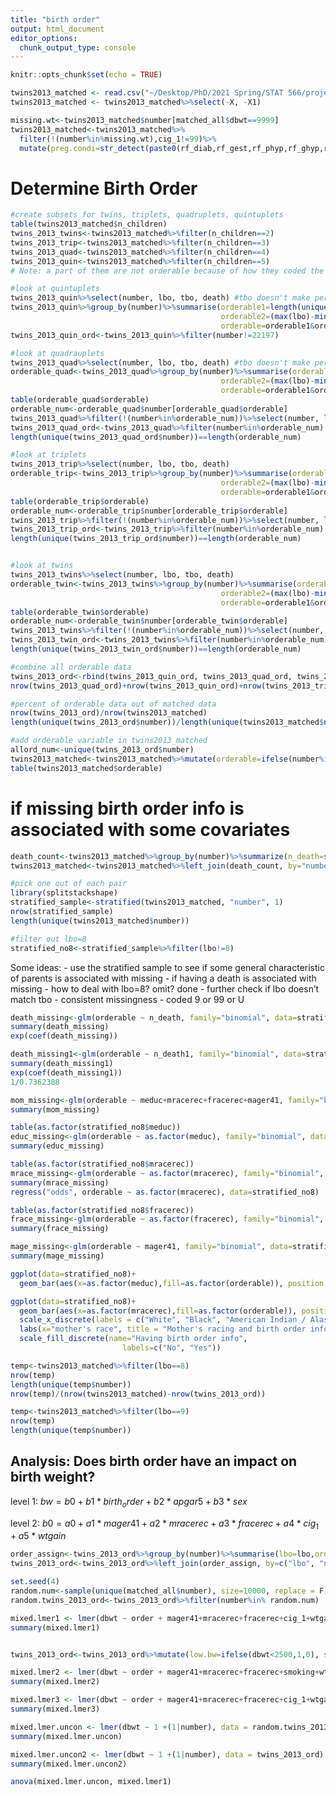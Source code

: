 ```yaml
---
title: "birth order"
output: html_document
editor_options: 
  chunk_output_type: console
---
```


```r
knitr::opts_chunk$set(echo = TRUE)
```

```r
twins2013_matched <- read.csv("~/Desktop/PhD/2021 Spring/STAT 566/project/data/twins_2013_matched.csv")
twins2013_matched <- twins2013_matched%>%select(-X, -X1)

missing.wt<-twins2013_matched$number[matched_all$dbwt==9999]
twins2013_matched<-twins2013_matched%>%
  filter(!(number%in%missing.wt),cig_1!=99)%>%
  mutate(preg.condi=str_detect(paste0(rf_diab,rf_gest,rf_phyp,rf_ghyp,rf_eclam,rf_ppterm,rf_ppoutc,rf_cesar),"Y"))
```

# Determine Birth Order
```r
#create subsets for twins, triplets, quadruplets, quintuplets
table(twins2013_matched$n_children)
twins_2013_twins<-twins2013_matched%>%filter(n_children==2)
twins_2013_trip<-twins2013_matched%>%filter(n_children==3)
twins_2013_quad<-twins2013_matched%>%filter(n_children==4)
twins_2013_quin<-twins2013_matched%>%filter(n_children==5)
# Note: a part of them are not orderable because of how they coded the variable that 8 indicates 8 or more kids

#look at quintuplets 
twins_2013_quin%>%select(number, lbo, tbo, death) #tbo doesn't make perfect sense to me
twins_2013_quin%>%group_by(number)%>%summarise(orderable1=length(unique(lbo))==5,
                                               orderable2=(max(lbo)-min(lbo)==4),
                                               orderable=orderable1&orderable2) #the only problematic one is 22197
twins_2013_quin_ord<-twins_2013_quin%>%filter(number!=22197)

#look at quadrauplets
twins_2013_quad%>%select(number, lbo, tbo, death) #tbo doesn't make perfect sense to me
orderable_quad<-twins_2013_quad%>%group_by(number)%>%summarise(orderable1=length(unique(lbo))==4,
                                               orderable2=(max(lbo)-min(lbo)==3),
                                               orderable=orderable1&orderable2)
table(orderable_quad$orderable)
orderable_num<-orderable_quad$number[orderable_quad$orderable]
twins_2013_quad%>%filter(!(number%in%orderable_num))%>%select(number, lbo, tbo, death)
twins_2013_quad_ord<-twins_2013_quad%>%filter(number%in%orderable_num)
length(unique(twins_2013_quad_ord$number))==length(orderable_num)

#look at triplets
twins_2013_trip%>%select(number, lbo, tbo, death)
orderable_trip<-twins_2013_trip%>%group_by(number)%>%summarise(orderable1=length(unique(lbo))==3,
                                               orderable2=(max(lbo)-min(lbo)==2),
                                               orderable=orderable1&orderable2)
table(orderable_trip$orderable)
orderable_num<-orderable_trip$number[orderable_trip$orderable]
twins_2013_trip%>%filter(!(number%in%orderable_num))%>%select(number, lbo, tbo, death)
twins_2013_trip_ord<-twins_2013_trip%>%filter(number%in%orderable_num)
length(unique(twins_2013_trip_ord$number))==length(orderable_num)


#look at twins
twins_2013_twins%>%select(number, lbo, tbo, death)
orderable_twin<-twins_2013_twins%>%group_by(number)%>%summarise(orderable1=length(unique(lbo))==2,
                                               orderable2=(max(lbo)-min(lbo)==1),
                                               orderable=orderable1&orderable2)
table(orderable_twin$orderable)
orderable_num<-orderable_twin$number[orderable_twin$orderable]
twins_2013_twins%>%filter(!(number%in%orderable_num))%>%select(number, lbo, tbo, death)
twins_2013_twin_ord<-twins_2013_twins%>%filter(number%in%orderable_num)
length(unique(twins_2013_twin_ord$number))==length(orderable_num)

#combine all orderable data
twins_2013_ord<-rbind(twins_2013_quin_ord, twins_2013_quad_ord, twins_2013_trip_ord, twins_2013_twin_ord)
nrow(twins_2013_quad_ord)+nrow(twins_2013_quin_ord)+nrow(twins_2013_trip_ord)+nrow(twins_2013_twin_ord)==nrow(twins_2013_ord)

#percent of orderable data out of matched data
nrow(twins_2013_ord)/nrow(twins2013_matched)
length(unique(twins_2013_ord$number))/length(unique(twins2013_matched$number))

#add orderable variable in twins2013_matched
allord_num<-unique(twins_2013_ord$number)
twins2013_matched<-twins2013_matched%>%mutate(orderable=ifelse(number%in%allord_num,1,0))
table(twins2013_matched$orderable)
```

# if missing birth order info is associated with some covariates

```r
death_count<-twins2013_matched%>%group_by(number)%>%summarize(n_death=sum(death),n_death1=ifelse(n_death>0,1,0))
twins2013_matched<-twins2013_matched%>%left_join(death_count, by="number")

#pick one out of each pair
library(splitstackshape)
stratified_sample<-stratified(twins2013_matched, "number", 1)
nrow(stratified_sample)
length(unique(twins2013_matched$number))

#filter out lbo=8
stratified_no8<-stratified_sample%>%filter(lbo!=8)
```

Some ideas:
  - use the stratified sample to see if some general characteristic of parents is associated with missing
  - if having a death is associated with missing
  - how to deal with lbo=8? omit? done
  - further check if lbo doesn't match tbo
  - consistent missingness - coded 9 or 99 or U

```r
death_missing<-glm(orderable ~ n_death, family="binomial", data=stratified_no8)
summary(death_missing)
exp(coef(death_missing))

death_missing1<-glm(orderable ~ n_death1, family="binomial", data=stratified_no8)
summary(death_missing1)
exp(coef(death_missing1))
1/0.7362388
```

```r
mom_missing<-glm(orderable ~ meduc+mracerec+fracerec+mager41, family="binomial", data=stratified_no8)
summary(mom_missing)

table(as.factor(stratified_no8$meduc))
educ_missing<-glm(orderable ~ as.factor(meduc), family="binomial", data=stratified_no8)
summary(educ_missing)

table(as.factor(stratified_no8$mracerec))
mrace_missing<-glm(orderable ~ as.factor(mracerec), family="binomial", data=stratified_no8)
summary(mrace_missing)
regress("odds", orderable ~ as.factor(mracerec), data=stratified_no8)

table(as.factor(stratified_no8$fracerec))
frace_missing<-glm(orderable ~ as.factor(fracerec), family="binomial", data=stratified_no8)
summary(frace_missing)

mage_missing<-glm(orderable ~ mager41, family="binomial", data=stratified_no8)
summary(mage_missing)
```

```r
ggplot(data=stratified_no8)+
  geom_bar(aes(x=as.factor(meduc),fill=as.factor(orderable)), position = "fill")

ggplot(data=stratified_no8)+
  geom_bar(aes(x=as.factor(mracerec),fill=as.factor(orderable)), position = "fill")+
  scale_x_discrete(labels = c("White", "Black", "American Indian / Alaskan Native", "Asian / Pacific Islander"))+
  labs(x="mother's race", title = "Mother's racing and birth order info")+
  scale_fill_discrete(name="Having birth order info",
                         labels=c("No", "Yes"))

```


```r
temp<-twins2013_matched%>%filter(lbo==8)
nrow(temp)
length(unique(temp$number))
nrow(temp)/(nrow(twins2013_matched)-nrow(twins_2013_ord))

temp<-twins2013_matched%>%filter(lbo==9)
nrow(temp)
length(unique(temp$number))
```

## Analysis: Does birth order have an impact on birth weight?

level 1: $bw=b0+b1*birth_order+b2*apgar5+b3*sex$

level 2: $b0=a0+a1*mager41+a2*mracerec+a3*fracerec+a4*cig_1+a5*wtgain$

```r
order_assign<-twins_2013_ord%>%group_by(number)%>%summarise(lbo=lbo,order=lbo-min(lbo)+1)
twins_2013_ord<-twins_2013_ord%>%left_join(order_assign, by=c("lbo", "number"))

set.seed(4)
random.num<-sample(unique(matched_all$number), size=10000, replace = F)
random.twins_2013_ord<-twins_2013_ord%>%filter(number%in% random.num)

mixed.lmer1 <- lmer(dbwt ~ order + mager41+mracerec+fracerec+cig_1+wtgain+sex+apgar5 +(1|number), data = random.twins_2013_ord)
summary(mixed.lmer1)


twins_2013_ord<-twins_2013_ord%>%mutate(low.bw=ifelse(dbwt<2500,1,0), smoking=ifelse(cig_1>0,1,0))

mixed.lmer2 <- lmer(dbwt ~ order + mager41+mracerec+fracerec+smoking+wtgain+sex+apgar5 +(1|number), data = twins_2013_ord)
summary(mixed.lmer2)

mixed.lmer3 <- lmer(dbwt ~ order + mager41+mracerec+fracerec+cig_1+wtgain+sex+apgar5+preg.condi +(1|number), data = twins_2013_ord)
summary(mixed.lmer3)

mixed.lmer.uncon <- lmer(dbwt ~ 1 +(1|number), data = random.twins_2013_ord)
summary(mixed.lmer.uncon)

mixed.lmer.uncon2 <- lmer(dbwt ~ 1 +(1|number), data = twins_2013_ord)
summary(mixed.lmer.uncon2)

anova(mixed.lmer.uncon, mixed.lmer1)
```



























